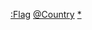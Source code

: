 {{Template category
|type = navbox
}}

[[Category:各国导航模板|:Flag]]
[[Category:旗帜导航模板|@Country]]
[[Category:各国旗帜|*]]